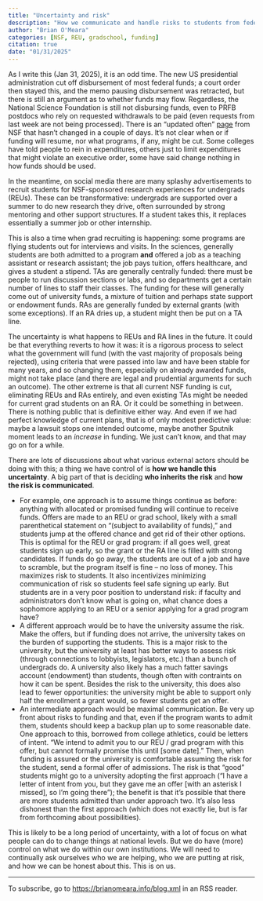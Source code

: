 ```yaml
---
title: "Uncertainty and risk"
description: "How we communicate and handle risks to students from federal funding uncertainty"
author: "Brian O'Meara"
categories: [NSF, REU, gradschool, funding] 
citation: true
date: "01/31/2025"
---
```


As I write this (Jan 31, 2025), it is an odd time. The new US presidential administration cut off disbursement of most federal funds; a court order then stayed this, and the memo pausing disbursement was retracted, but there is still an argument as to whether funds may flow. Regardless, the National Science Foundation is still not disbursing funds, even to PRFB postdocs who rely on requested withdrawals to be paid (even requests from last week are not being processed). There is an "updated often" [page](https://web.archive.org/web/20250131165539/https://new.nsf.gov/executive-orders) from NSF that hasn't changed in a couple of days. It's not clear when or if funding will resume, nor what programs, if any, might be cut. Some colleges have told people to rein in expenditures, others just to limit expenditures that might violate an executive order, some have said change nothing in how funds should be used.

In the meantime, on social media there are many splashy advertisements to recruit students for NSF-sponsored research experiences for undergrads (REUs). These can be transformative: undergrads are supported over a summer to do new research they drive, often surrounded by strong mentoring and other support structures. If a student takes this, it replaces essentially a summer job or other internship.

This is also a time when grad recruiting is happening: some programs are flying students out for interviews and visits. In the sciences, generally students are both admitted to a program **and** offered a job as a teaching assistant or research assistant; the job pays tuition, offers healthcare, and gives a student a stipend. TAs are generally centrally funded: there must be people to run discussion sections or labs, and so departments get a certain number of lines to staff their classes. The funding for these will generally come out of university funds, a mixture of tuition and perhaps state support or endowment funds. RAs are generally funded by external grants (with some exceptions). If an RA dries up, a student might then be put on a TA line.

The uncertainty is what happens to REUs and RA lines in the future. It could be that everything reverts to how it was: it is a rigorous process to select what the government will fund (with the vast majority of proposals being rejected), using criteria that were passed into law and have been stable for many years, and so changing them, especially on already awarded funds, might not take place (and there are legal and prudential arguments for such an outcome). The other extreme is that all current NSF funding is cut, eliminating REUs and RAs entirely, and even existing TAs might be needed for current grad students on an RA. Or it could be something in between. There is nothing public that is definitive either way. And even if we had perfect knowledge of current plans, that is of only modest predictive value: maybe a lawsuit stops one intended outcome, maybe another Sputnik moment leads to an *increase* in funding. We just can't know, and that may go on for a while.

There are lots of discussions about what various external actors should be doing with this; a thing we have control of is **how we handle this uncertainty**. A big part of that is deciding **who inherits the risk** and **how the risk is communicated**.

* For example, one approach is to assume things continue as before: anything with allocated or promised funding will continue to receive funds. Offers are made to an REU or grad school, likely with a small parenthetical statement on "(subject to availability of funds)," and students jump at the offered chance and get rid of their other options. This is optimal for the REU or grad program: if all goes well, great students sign up early, so the grant or the RA line is filled with strong candidates. If funds do go away, the students are out of a job and have to scramble, but the program itself is fine -- no loss of money. This maximizes risk to students. It also incentivizes minimizing communication of risk so students feel safe signing up early. But students are in a very poor position to understand risk: if faculty and administrators don't know what is going on, what chance does a sophomore applying to an REU or a senior applying for a grad program have? 
* A different approach would be to have the university assume the risk. Make the offers, but if funding does not arrive, the university takes on the burden of supporting the students. This is a major risk to the university, but the university at least has better ways to assess risk (through connections to lobbyists, legislators, etc.) than a bunch of undergrads do. A university also likely has a much fatter savings account (endowment) than students, though often with contraints on how it can be spent. Besides the risk to the university, this does also lead to fewer opportunities: the university might be able to support only half the enrollment a grant would, so fewer students get an offer.
* An intermediate approach would be maximal communication. Be very up front about risks to funding and that, even if the program wants to admit them, students should keep a backup plan up to some reasonable date. One approach to this, borrowed from college athletics, could be letters of intent. "We intend to admit you to our REU / grad program with this offer, but cannot formally promise this until [some date]." Then, when funding is assured or the university is comfortable assuming the risk for the student, send a formal offer of admissions. The risk is that "good" students might go to a university adopting the first approach ("I have a letter of intent from you, but they gave me an offer [with an asterisk I missed], so I'm going there"); the benefit is that it's possible that there are more students admitted than under approach two. It's also less dishonest than the first approach (which does not exactly lie, but is far from forthcoming about possibilities).

This is likely to be a long period of uncertainty, with a lot of focus on what people can do to change things at national levels. But we do have (more) control on what we do within our own institutions. We will need to continually ask ourselves who we are helping, who we are putting at risk, and how we can be honest about this. This is on us.


___

To subscribe, go to <https://brianomeara.info/blog.xml> in an RSS reader.